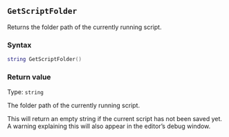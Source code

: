 ::: {.minipage data-latex="{\textwidth}"}
## `GetScriptFolder`

Returns the folder path\index{file paths!active script's path} of the currently running script.

### Syntax {-}

``` .lua
string GetScriptFolder()
```

### Return value {-}

Type: `string`

The folder path of the currently running script.

:::: {.warningsection data-latex=""}
This will return an empty string if the current script has not been saved yet.
A warning explaining this will also appear in the editor's debug window.
::::
:::